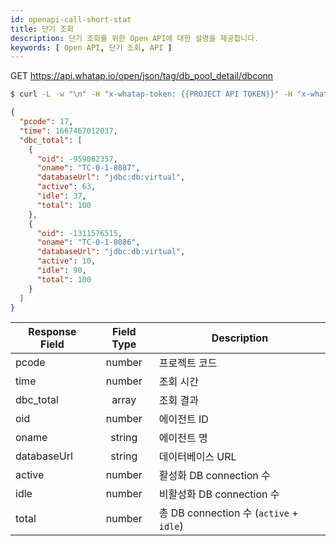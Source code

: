 ```yaml
---
id: openapi-call-short-stat
title: 단기 조회
description: 단기 조회를 위한 Open API에 대한 설명을 제공합니다.
keywords: [ Open API, 단기 조회, API ]
---
```


<span class='apitype'>GET</span> https://api.whatap.io/open/json/tag/db_pool_detail/dbconn

```bash title='command'
$ curl -L -w "\n" -H "x-whatap-token: {{PROJECT API TOKEN}}" -H "x-whatap-pcode: {{projectCode}}" "https://dev.whatap.io/open/api/json/tag/db_pool_detail/dbconn?etime=1667520000000"
```

```json title='response'
{
  "pcode": 17,
  "time": 1667467012037,
  "dbc_total": [
    {
      "oid": -959062357,
      "oname": "TC-0-1-8087",
      "databaseUrl": "jdbc:db:virtual",
      "active": 63,
      "idle": 37,
      "total": 100
    },
    {
      "oid": -1311576515,
      "oname": "TC-0-1-8086",
      "databaseUrl": "jdbc:db:virtual",
      "active": 10,
      "idle": 90,
      "total": 100
    }
  ]
}
```

| Response Field |           Field Type            | Description                             |
| -------------- | :-----------------------------: | --------------------------------------- |
| pcode          | <span class='api'>number</span> | 프로젝트 코드                           |
| time           | <span class='api'>number</span> | 조회 시간                               |
| dbc_total      | <span class='api'>array</span>  | 조회 결과                               |
| oid            | <span class='api'>number</span> | 에이전트 ID                             |
| oname          | <span class='api'>string</span> | 에이전트 명                             |
| databaseUrl    | <span class='api'>string</span> | 데이터베이스 URL                        |
| active         | <span class='api'>number</span> | 활성화 DB connection 수                 |
| idle           | <span class='api'>number</span> | 비활성화 DB connection 수               |
| total          | <span class='api'>number</span> | 총 DB connection 수 (`active` + `idle`) |
